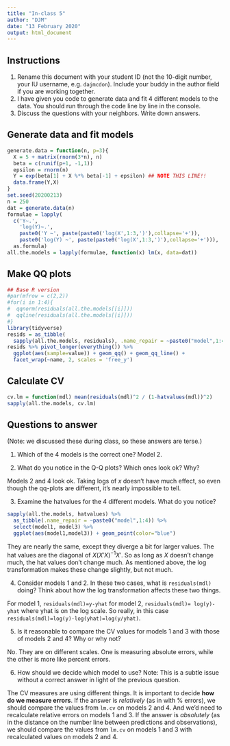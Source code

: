 ```yaml
---
title: "In-class 5"
author: "DJM"
date: "13 February 2020"
output: html_document
---
```


## Instructions

1. Rename this document with your student ID (not the 10-digit number, your IU username, e.g. `dajmcdon`). Include your buddy in the author field if you are working together.
2. I have given you code to generate data and fit 4 different models to the data. You should run through the code line by line in the console.
3. Discuss the questions with your neighbors. Write down answers.

## Generate data and fit models

```r
generate.data = function(n, p=3){
  X = 5 + matrix(rnorm(3*n), n)
  beta = c(runif(p+1, -1,1))
  epsilon = rnorm(n)
  Y = exp(beta[1] + X %*% beta[-1] + epsilon) ## NOTE THIS LINE!!
  data.frame(Y,X)
}
set.seed(20200213)
n = 250
dat = generate.data(n)
formulae = lapply(
  c('Y~.', 
    'log(Y)~.',
    paste0('Y ~', paste(paste0('log(X',1:3,')'),collapse='+')),
    paste0('log(Y) ~', paste(paste0('log(X',1:3,')'),collapse='+'))), 
  as.formula)
all.the.models = lapply(formulae, function(x) lm(x, data=dat))
```

## Make QQ plots

```r
## Base R version
#par(mfrow = c(2,2))
#for(i in 1:4){
#  qqnorm(residuals(all.the.models[[i]]))
#  qqline(residuals(all.the.models[[i]]))
#}
library(tidyverse)
resids = as_tibble(
  sapply(all.the.models, residuals), .name_repair = ~paste0("model",1:4))
resids %>% pivot_longer(everything()) %>%
  ggplot(aes(sample=value)) + geom_qq() + geom_qq_line() + 
  facet_wrap(~name, 2, scales = 'free_y')
```

## Calculate CV

```r
cv.lm = function(mdl) mean(residuals(mdl)^2 / (1-hatvalues(mdl))^2)
sapply(all.the.models, cv.lm)
```

## Questions to answer

(Note: we discussed these during class, so these answers are terse.)

1. Which of the 4 models is the correct one?
Model 2.

2. What do you notice in the Q-Q plots? Which ones look ok? Why?

Models 2 and 4 look ok. Taking logs of $x$ doesn't have much effect, so even though the qq-plots are different, it's nearly impossible to tell.


3. Examine the hatvalues for the 4 different models. What do you notice?

```r
sapply(all.the.models, hatvalues) %>%
  as_tibble(.name_repair = ~paste0("model",1:4)) %>%
  select(model1, model3) %>%
  ggplot(aes(model1,model3)) + geom_point(color="blue")
```

They are nearly the same, except they diverge a bit for larger values. The hat values are the diagonal of $X(X' X)^{-1} X'$. So as long as $X$ doesn't change much, the hat values don't change much. As mentioned above, the log transformation makes these change slightly, but not much.

4. Consider models 1 and 2. In these two cases, what is `residuals(mdl)` doing? Think about how the log transformation affects these two things.


For model 1, `residuals(mdl)=y-yhat` for model 2, `residuals(mdl)= log(y)-yhat` where yhat is on the log scale. So really, in this case `residuals(mdl)=log(y)-log(yhat)=log(y/yhat)`.

5. Is it reasonable to compare the CV values for models 1 and 3 with those of models 2 and 4? Why or why not?

No. They are on different scales. One is measuring absolute errors, while the other is more like percent errors.

6. How should we decide which model to use? Note: This is a subtle issue without a correct answer in light of the previous question.


The CV measures are using different things. It is important to decide __how do we measure errors__. If the answer is _relatively_ (as in with % errors), we should compare the values from `lm.cv` on models 2 and 4. And we'd need to recalculate relative errors on models 1 and 3. If the answer is _absolutely_ (as in the distance on the number line between predictions and observations), we should compare the values from `lm.cv` on models 1 and 3 with recalculated values on models 2 and 4. 